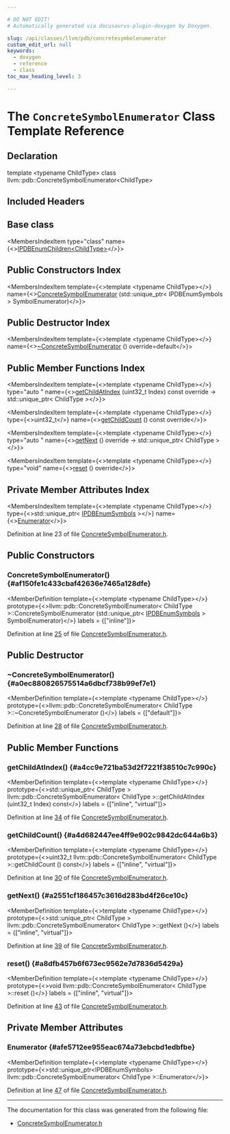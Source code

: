 ```yaml
---

# DO NOT EDIT!
# Automatically generated via docusaurus-plugin-doxygen by Doxygen.

slug: /api/classes/llvm/pdb/concretesymbolenumerator
custom_edit_url: null
keywords:
  - doxygen
  - reference
  - class
toc_max_heading_level: 3

---
```





# The `ConcreteSymbolEnumerator` Class Template Reference

<DoxygenPage pluginConfig={pluginConfig}>



## Declaration

<CodeBlock>template &lt;typename ChildType&gt;
class llvm::pdb::ConcreteSymbolEnumerator&lt;ChildType&gt;</CodeBlock>

## Included Headers

<IncludesList>
<IncludesListItem
  filePath="llvm/DebugInfo/PDB/ConcreteSymbolEnumerator.h"
  permalink="/docs/api/files/include/include/llvm/include/llvm/debuginfo/include/llvm/debuginfo/pdb/concretesymbolenumerator-h"
  isLocal="true" />
</IncludesList>

## Base class

<MembersIndex>

<MembersIndexItem
  type="class"
  name={<><a href="/docs/api/classes/llvm/pdb/ipdbenumchildren">IPDBEnumChildren&lt;ChildType&gt;</a></>}>
</MembersIndexItem>

</MembersIndex>

## Public Constructors Index

<MembersIndex>

<MembersIndexItem
  template={<>template &lt;typename ChildType&gt;</>}
  name={<><a href="#af150fe1c433cbaf42636e7465a128dfe">ConcreteSymbolEnumerator</a> (std::unique&#95;ptr&lt; IPDBEnumSymbols &gt; SymbolEnumerator)</>}>
</MembersIndexItem>

</MembersIndex>

## Public Destructor Index

<MembersIndex>

<MembersIndexItem
  template={<>template &lt;typename ChildType&gt;</>}
  name={<><a href="#a0ec880826575514a6dbcf738b99ef7e1">~ConcreteSymbolEnumerator</a> () override=default</>}>
</MembersIndexItem>

</MembersIndex>

## Public Member Functions Index

<MembersIndex>

<MembersIndexItem
  template={<>template &lt;typename ChildType&gt;</>}
  type="auto "
  name={<><a href="#a4cc9e721ba53d2f7221f38510c7c990c">getChildAtIndex</a> (uint32&#95;t Index) const override -&gt; std::unique&#95;ptr&lt; ChildType &gt;</>}>
</MembersIndexItem>

<MembersIndexItem
  template={<>template &lt;typename ChildType&gt;</>}
  type={<>uint32&#95;t</>}
  name={<><a href="#a4d682447ee4ff9e902c9842dc644a6b3">getChildCount</a> () const override</>}>
</MembersIndexItem>

<MembersIndexItem
  template={<>template &lt;typename ChildType&gt;</>}
  type="auto "
  name={<><a href="#a2551cf186457c3616d283bd4f26ce10c">getNext</a> () override -&gt; std::unique&#95;ptr&lt; ChildType &gt;</>}>
</MembersIndexItem>

<MembersIndexItem
  template={<>template &lt;typename ChildType&gt;</>}
  type="void"
  name={<><a href="#a8dfb457b6f673ec9562e7d7836d5429a">reset</a> () override</>}>
</MembersIndexItem>

</MembersIndex>

## Private Member Attributes Index

<MembersIndex>

<MembersIndexItem
  template={<>template &lt;typename ChildType&gt;</>}
  type={<>std::unique&#95;ptr&lt; <a href="/docs/api/namespaces/llvm/pdb/#a998b8b6d4749134e27e473e313ece092">IPDBEnumSymbols</a> &gt;</>}
  name={<><a href="#afe5712ee955eac674a73ebcbd1edbfbe">Enumerator</a></>}>
</MembersIndexItem>

</MembersIndex>


Definition at line 23 of file <a href="/docs/api/files/include/include/llvm/include/llvm/debuginfo/include/llvm/debuginfo/pdb/concretesymbolenumerator-h">ConcreteSymbolEnumerator.h</a>.

<SectionDefinition>

## Public Constructors

### ConcreteSymbolEnumerator() {#af150fe1c433cbaf42636e7465a128dfe}

<MemberDefinition
  template={<>template &lt;typename ChildType&gt;</>}
  prototype={<>llvm::pdb::ConcreteSymbolEnumerator&lt; ChildType &gt;::ConcreteSymbolEnumerator (std::unique&#95;ptr&lt; <a href="/docs/api/namespaces/llvm/pdb/#a998b8b6d4749134e27e473e313ece092">IPDBEnumSymbols</a> &gt; SymbolEnumerator)</>}
  labels = {["inline"]}>

Definition at line <a href="/docs/api/files/include/include/llvm/include/llvm/debuginfo/include/llvm/debuginfo/pdb/concretesymbolenumerator-h/#l00025">25</a> of file <a href="/docs/api/files/include/include/llvm/include/llvm/debuginfo/include/llvm/debuginfo/pdb/concretesymbolenumerator-h">ConcreteSymbolEnumerator.h</a>.
</MemberDefinition>

</SectionDefinition>

<SectionDefinition>

## Public Destructor

### ~ConcreteSymbolEnumerator() {#a0ec880826575514a6dbcf738b99ef7e1}

<MemberDefinition
  template={<>template &lt;typename ChildType&gt;</>}
  prototype={<>llvm::pdb::ConcreteSymbolEnumerator&lt; ChildType &gt;::~ConcreteSymbolEnumerator ()</>}
  labels = {["default"]}>

Definition at line <a href="/docs/api/files/include/include/llvm/include/llvm/debuginfo/include/llvm/debuginfo/pdb/concretesymbolenumerator-h/#l00028">28</a> of file <a href="/docs/api/files/include/include/llvm/include/llvm/debuginfo/include/llvm/debuginfo/pdb/concretesymbolenumerator-h">ConcreteSymbolEnumerator.h</a>.
</MemberDefinition>

</SectionDefinition>

<SectionDefinition>

## Public Member Functions

### getChildAtIndex() {#a4cc9e721ba53d2f7221f38510c7c990c}

<MemberDefinition
  template={<>template &lt;typename ChildType&gt;</>}
  prototype={<>std::unique&#95;ptr&lt; ChildType &gt; llvm::pdb::ConcreteSymbolEnumerator&lt; ChildType &gt;::getChildAtIndex (uint32&#95;t Index) const</>}
  labels = {["inline", "virtual"]}>

Definition at line <a href="/docs/api/files/include/include/llvm/include/llvm/debuginfo/include/llvm/debuginfo/pdb/concretesymbolenumerator-h/#l00034">34</a> of file <a href="/docs/api/files/include/include/llvm/include/llvm/debuginfo/include/llvm/debuginfo/pdb/concretesymbolenumerator-h">ConcreteSymbolEnumerator.h</a>.
</MemberDefinition>

### getChildCount() {#a4d682447ee4ff9e902c9842dc644a6b3}

<MemberDefinition
  template={<>template &lt;typename ChildType&gt;</>}
  prototype={<>uint32&#95;t llvm::pdb::ConcreteSymbolEnumerator&lt; ChildType &gt;::getChildCount () const</>}
  labels = {["inline", "virtual"]}>

Definition at line <a href="/docs/api/files/include/include/llvm/include/llvm/debuginfo/include/llvm/debuginfo/pdb/concretesymbolenumerator-h/#l00030">30</a> of file <a href="/docs/api/files/include/include/llvm/include/llvm/debuginfo/include/llvm/debuginfo/pdb/concretesymbolenumerator-h">ConcreteSymbolEnumerator.h</a>.
</MemberDefinition>

### getNext() {#a2551cf186457c3616d283bd4f26ce10c}

<MemberDefinition
  template={<>template &lt;typename ChildType&gt;</>}
  prototype={<>std::unique&#95;ptr&lt; ChildType &gt; llvm::pdb::ConcreteSymbolEnumerator&lt; ChildType &gt;::getNext ()</>}
  labels = {["inline", "virtual"]}>

Definition at line <a href="/docs/api/files/include/include/llvm/include/llvm/debuginfo/include/llvm/debuginfo/pdb/concretesymbolenumerator-h/#l00039">39</a> of file <a href="/docs/api/files/include/include/llvm/include/llvm/debuginfo/include/llvm/debuginfo/pdb/concretesymbolenumerator-h">ConcreteSymbolEnumerator.h</a>.
</MemberDefinition>

### reset() {#a8dfb457b6f673ec9562e7d7836d5429a}

<MemberDefinition
  template={<>template &lt;typename ChildType&gt;</>}
  prototype={<>void llvm::pdb::ConcreteSymbolEnumerator&lt; ChildType &gt;::reset ()</>}
  labels = {["inline", "virtual"]}>

Definition at line <a href="/docs/api/files/include/include/llvm/include/llvm/debuginfo/include/llvm/debuginfo/pdb/concretesymbolenumerator-h/#l00043">43</a> of file <a href="/docs/api/files/include/include/llvm/include/llvm/debuginfo/include/llvm/debuginfo/pdb/concretesymbolenumerator-h">ConcreteSymbolEnumerator.h</a>.
</MemberDefinition>

</SectionDefinition>

<SectionDefinition>

## Private Member Attributes

### Enumerator {#afe5712ee955eac674a73ebcbd1edbfbe}

<MemberDefinition
  template={<>template &lt;typename ChildType&gt;</>}
  prototype={<>std::unique&#95;ptr&lt;IPDBEnumSymbols&gt; llvm::pdb::ConcreteSymbolEnumerator&lt; ChildType &gt;::Enumerator</>}>

Definition at line <a href="/docs/api/files/include/include/llvm/include/llvm/debuginfo/include/llvm/debuginfo/pdb/concretesymbolenumerator-h/#l00047">47</a> of file <a href="/docs/api/files/include/include/llvm/include/llvm/debuginfo/include/llvm/debuginfo/pdb/concretesymbolenumerator-h">ConcreteSymbolEnumerator.h</a>.
</MemberDefinition>

</SectionDefinition>

<hr/>

The documentation for this class was generated from the following file:

<ul>
<li><a href="/docs/api/files/include/include/llvm/include/llvm/debuginfo/include/llvm/debuginfo/pdb/concretesymbolenumerator-h">ConcreteSymbolEnumerator.h</a></li>
</ul>

</DoxygenPage>
